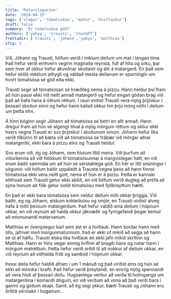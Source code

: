 ```yaml
---
title: 'Matarslagurinn'
date: '2024-04-15'
tags: ['slagur', 'tómatssósa', 'matur', 'hvítlaukur']
draft: false
summary: 'Er tómatssósa góð?'
authors: ['yahya', 'trausti', 'ChatGPT']
frettadir: ['trausti', 'johann','yahya', 'matthias']
stig: 2
---
```



Við, Jóhann og Trausti, höfum verið í miklum deilum um mat í langan tíma. 
Það hefur verið einhvern veginn magnaða reynsla, 
full af hita og orku, þar sem hver af okkur hefur ákveðnar skoðanir og álit á matargerð. 
En það sem hefur skilið mestum athygli og valdað mesta deilanum er spurningin um hvort tómatsósa sé góð eða ekki.


Trausti segir að tómatsósan sé hræðileg nema á pizzu. 
Hann heldur því fram að hún passi ekki við neitt annað matargerð og hefur engan góðan brag við það að hafa hana á öðrum réttum. 
Í raun virðist Trausti vera mjög þrjóskur í þessari skoðun sinni og hefur hann kallað okkur hin þrjú mörg nöfn í deilum um þetta efni.


Á hinn bóginn segir Jóhann að tómatsósa sé betri en allt annað. 
Hann dregur fram að hún sé algengt tilval á mjög mörgum réttum og skilur ekki hvers vegna Trausti er svo þrjóskur í skoðunum sínum. 
Jóhann hefur líka verið tilbúinn til að bæta við að tómatsósa sé frábær við mörgar aðrar matargerðir, 
ekki bara á pizzu eins og Trausti heldur.


Svo erum við, ég og Jóhann, sem hlutum lítið meira. Við þurfum að viðurkenna að við hlökkum til tómatsósunnar á margvíslegan hátt, 
en við erum báðir sammála um að hún sé sérstaklega góð. 
En hér er litil snúningur í sögunni: við höfum báðir uppáleitt á Trausta vegna þess að hann finnst tómatsósa ekki vera neitt gott, 
nema ef hún er á pizzu. Þetta er kannski eitthvað sem Trausti getur ekki skilið, 
en við höfum verið dugleg að prófa að sýna honum að fólk getur notið tómatsósu með fjölbreyttum hætti.


En það er ekki bara tómatsósa sem veldur deilum milli okkar þriggja. 
Við báðir, ég og Jóhann, elskum kokteilsósu og smjör, 
en Trausti virðist alveg hafa á móti þessum matargerðum. 
Það hefur valdið smá deilum í hópnum okkar, 
en við reynum að halda okkur jákvæðir og fyrirgefandi þegar kemur að mismunandi matarvanum.


Matthías er óvenjulegur karl sem ást er á hvítlauk. Hann borðar hann með öllu, 
jafnvel með morgunmaturinum. Það er ekki of mikið að segja að hann sé út af hálfu. 
Trausti elska líka hvítlauk en ekki jafn mikið skrítinn og Matthías. 
Hann er hins vegar einnig hrifinn af bragði hans og notar hann í mörgum matréttum.
Þetta hefur verið orðið til að nokkur af deilum okkar, en við reynum að viðhalda friði og sambúð í hópnum okkar.


Þessi deila hefur haldið áfram í um 1 mánuð og það virðist eins og hún sé ekki að minnka í krafti. 
Það hefur verið þreytandi, en einnig mjög spennandi að vera hluti af þessari deilu. 
Hugsanlega verður að verða til holmganga um matargerðina í komandi dögum, 
en við verðum að vona að það verði bara í gamni og góðum skapi. Samt, að ég segi ykkur, 
bæði Trausti og Jóhann eru örlítið sérstakir í huganum...
